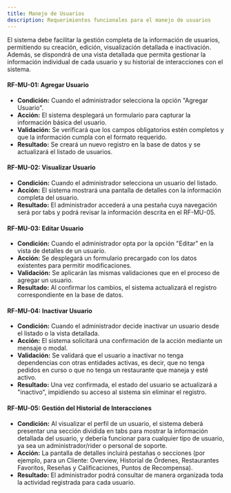 ```yaml
---
title: Manejo de Usuarios
description: Requerimientos funcionales para el manejo de usuarios
---
```



<Aside type="tip" title="Obejtivo">
El sistema debe facilitar la gestión completa de la información de usuarios, permitiendo su creación, edición, visualización detallada e inactivación. Además, se dispondrá de una vista detallada que permita gestionar la información individual de cada usuario y su historial de interacciones con el sistema.
</Aside>

#### RF-MU-01: Agregar Usuario

- **Condición:** Cuando el administrador selecciona la opción "Agregar Usuario".
- **Acción:** El sistema desplegará un formulario para capturar la información básica del usuario.
- **Validación:** Se verificará que los campos obligatorios estén completos y que la información cumpla con el formato requerido.
- **Resultado:** Se creará un nuevo registro en la base de datos y se actualizará el listado de usuarios.

#### RF-MU-02: Visualizar Usuario

- **Condición:** Cuando el administrador selecciona un usuario del listado.
- **Acción:** El sistema mostrará una pantalla de detalles con la información completa del usuario.
- **Resultado:** El administrador accederá a una pestaña cuya navegación será por tabs y podrá revisar la información descrita en el RF-MU-05.

#### RF-MU-03: Editar Usuario

- **Condición:** Cuando el administrador opta por la opción "Editar" en la vista de detalles de un usuario.
- **Acción:** Se desplegará un formulario precargado con los datos existentes para permitir modificaciones.
- **Validación:** Se aplicarán las mismas validaciones que en el proceso de agregar un usuario.
- **Resultado:** Al confirmar los cambios, el sistema actualizará el registro correspondiente en la base de datos.

#### RF-MU-04: Inactivar Usuario

- **Condición:** Cuando el administrador decide inactivar un usuario desde el listado o la vista detallada.
- **Acción:** El sistema solicitará una confirmación de la acción mediante un mensaje o modal.
- **Validación:** Se validará que el usuario a inactivar no tenga dependencias con otras entidades activas, es decir, que no tenga pedidos en curso o que no tenga un restaurante que maneja y esté activo.
- **Resultado:** Una vez confirmada, el estado del usuario se actualizará a "inactivo", impidiendo su acceso al sistema sin eliminar el registro.

#### RF-MU-05: Gestión del Historial de Interacciones

- **Condición:** Al visualizar el perfil de un usuario, el sistema deberá presentar una sección dividida en tabs para mostrar la información detallada del usuario, y debería funcionar para cualquier tipo de usuario, ya sea un administrador/rider o personal de soporte.
- **Acción:** La pantalla de detalles incluirá pestañas o secciones (por ejemplo, para un Cliente: Overview, Historial de Órdenes, Restaurantes Favoritos, Reseñas y Calificaciones, Puntos de Recompensa).
- **Resultado:** El administrador podrá consultar de manera organizada toda la actividad registrada para cada usuario.
